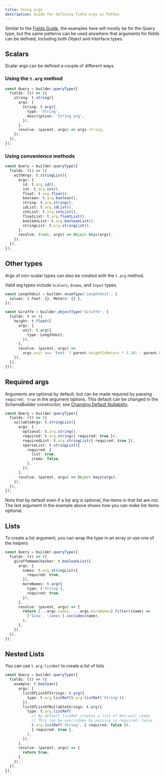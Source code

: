 ```yaml
---
title: Using args
description: Guide for defining field args in Pothos
---
```


Similar to the [Fields Guide](./fields), the examples here will mostly be for the Query type, but
the same patterns can be used anywhere that arguments for fields can be defined, including both
Object and Interface types.

## Scalars

Scalar args can be defined a couple of different ways

### Using the `t.arg` method

```typescript
const Query = builder.queryType({
  fields: (t) => ({
    string: t.string({
      args: {
        string: t.arg({
          type: 'String',
          description: 'String arg',
        }),
      },
      resolve: (parent, args) => args.string,
    }),
  }),
});
```

### Using convenience methods

```typescript
const Query = builder.queryType({
  fields: (t) => ({
    withArgs: t.stringList({
      args: {
        id: t.arg.id(),
        int: t.arg.int(),
        float: t.arg.float(),
        boolean: t.arg.boolean(),
        string: t.arg.string(),
        idList: t.arg.idList(),
        intList: t.arg.intList(),
        floatList: t.arg.floatList(),
        booleanList: t.arg.booleanList(),
        stringList: t.arg.stringList(),
      },
      resolve: (root, args) => Object.keys(args),
    }),
  }),
});
```

## Other types

Args of non-scalar types can also be created with the `t.arg` method.

Valid arg types include `Scalars`, `Enums`, and `Input` types.

```typescript
const LengthUnit = builder.enumType('LengthUnit', {
  values: { Feet: {}, Meters: {} },
});

const Giraffe = builder.objectType('Giraffe', {
  fields: t => ({
    height: t.float({
      args: {
        unit: t.arg({
          type: LengthUnit,
        }),
      },
      resolve: (parent, args) =>
        args.unit === 'Feet' ? parent.heightInMeters * 3.281 : parent.heightInMeters,
    }),
  }),
}));
```

## Required args

Arguments are optional by default, but can be made required by passing `required: true` in the
argument options. This default can be changed in the SchemaBuilder constructor, see
[Changing Default Nullability](./changing-default-nullability).

```typescript
const Query = builder.queryType({
  fields: (t) => ({
    nullableArgs: t.stringList({
      args: {
        optional: t.arg.string(),
        required: t.arg.string({ required: true }),
        requiredList: t.arg.stringList({ required: true }),
        sparseList: t.stringList({
          required: {
            list: true,
            items: false,
          },
        }),
      },
      resolve: (parent, args) => Object.keys(args),
    }),
  }),
});
```

Note that by default even if a list arg is optional, the items in that list are not. The last
argument in the example above shows how you can make list items optional.

## Lists

To create a list argument, you can wrap the type in an array or use one of the helpers

```typescript
const Query = builder.queryType({
  fields: (t) => ({
    giraffeNameChecker: t.booleanList({
      args: {
        names: t.arg.stringList({
          required: true,
        }),
        moreNames: t.arg({
          type: ['String'],
          required: true,
        }),
      },
      resolve: (parent, args) => {
        return [...args.names, ...args.moreNames].filter((name) =>
          ['Gina', 'James'].includes(name),
        );
      },
    }),
  }),
});
```

## Nested Lists

You can use `t.arg.listRef` to create a list of lists

```typescript
const Query = builder.queryType({
  fields: (t) => ({
    example: t.boolean({
      args: {
        listOfListOfStrings: t.arg({
          type: t.arg.listRef(t.arg.listRef('String')),
        }),
        listOfListOfNullableStrings: t.arg({
          type: t.arg.listRef(
            // By default listRef creates a list of Non-null items
            // This can be overridden by passing in required: false
            t.arg.listRef('String', { required: false }),
            { required: true },
          ),
        }),
      },
      resolve: (parent, args) => {
        return true;
      },
    }),
  }),
});
```

